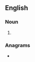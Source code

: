 {{also|benzodiazépines}}
==English==

===Noun===
{{head|en|noun form}}

# {{plural of|en|benzodiazepine}}

===Anagrams===
* {{anagrams|en|a=abdeeeiinnopszz|dibenzoazepines}}